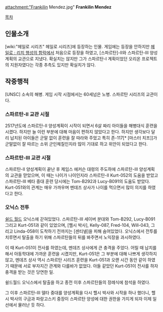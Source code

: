 attachment:"Frankilin Mendez.jpg"
'''Frankilin Mendez'''

[[목차]]

== 인물소개 ==
[wiki:"헤일로 시리즈" 헤일로 시리즈]에 등장하는 인물. 게임에는 등장을 안하지만 [[헤일로 : 리치 행성의 함락]]에서 처음으로 등장을 하였고, [스파르탄]-II와 스파르탄-III 양성계획의 교관으로 지냈다. 확실치는 않지만 그가 스파르탄-I 계획이었던 오리온 프로젝트의 지원자였다는 각종 추측도 있지만 확실치가 않다.

== 작중행적 ==
[UNSC] 소속의 해병. 게임 시작 시점에서는 60세넘은 노병. 스파르탄 시리즈의 교관이다.

=== 스파르탄-II 교관 시절 ===
2517년도에 스파르탄-II 양성계획이 시작이 되면서 6살 짜리 아이들을 해병대식 훈련을 시켰다. 하지만 늘 이런 부분에 대해 마음이 편하지 않았다고 한다. 하지만 생각보다 달리 납치된 아이들은 군말 없이 훈련을 잘 따라와 주었고 특히 존-117[* [마스터 치프]]가 군말없이 잘 따르는 소위 군인체질인지라 많이 기대로 하고 위안이 되었다고 한다.

=== 스파르탄-III 교관 시절 ===
스파르탄-II 양성계획이 끝난 후 제임스 에커슨 대령의 주도하에 스파르탄-III 양성계획의 교관을 맏았으며, 이 때는 나이가 나이인지라 스파르탄-II Kurt-052의 도움을 받았고 스파르탄-III 베타 중대 훈련 당시에는 Tom-B292과 Lucy-B091의 도움도 받았다. Kurt-051와의 관계는 매우 가까우며 멘데즈 상사가 나이를 먹으면서 많이 의지를 하였다고 한다.

=== 오닉스 전투 ===
[[쉴드 월드]] 오닉스에 갇혀있었다. 스파르탄-III 세이버 분대와 Tom-B292, Lucy-B091 그리고 Kurt-051과 같이 있었으며, [헬시 박사],  Kelly-087, Fred-104, Will-043, 그리고 Linda-058이 도착하기 전까지는 [센티넬]을 피해 숨어있었다. 오닉스에서 전투를 치루면서 탈출을 하기 위해 스파르탄들의 뒤를 봐주면서 노익장을 과시하였다.

이 때 Kurt-051이 전사를 하였는데, 멘데즈 상사에게  큰 충격을 주었다. 어릴 때 납치를 해서 아동학대에 가까운 훈련을 시켰지만, Kurt-051은 그 부분에 대해 나쁘게 생각하지 않고, 멘데즈 상사 역시 스파르탄 시리즈 훈련을 Kurt-051과 오랜 시간 동안 같이 하였기 때문에 서로 부자지간 관계와 다를바가 없었다. 아들 같았던 Kurt-051이 전사를 하자 충격을 받는 것은 당연한 일.

쉴드월드 오닉스에서 탈출을 하고 종전 이후 스파르탄들의 장례식에 참석을 하였다.

그 이후 스파르탄-III 델타 중대를 양성계획을 다시 핼시 박사와 시작을 하나 했더니, 핼시 박사의 구금과 파랑고스키 중장이 스파르탄 양성에 대한 권한을 가지게 되자 이제 일선에서 물러난 듯 하다.
